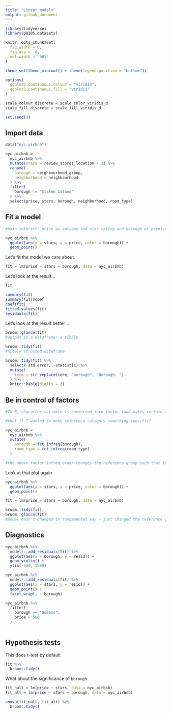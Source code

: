 ```yaml
---
title: "Linear models"
output: github_document
---
```


```r
library(tidyverse)
library(p8105.datasets)

knitr::opts_chunk$set(
  fig.width = 6,
  fig.asp = .6,
  out.width = "90%"
)

theme_set(theme_minimal() + theme(legend.position = "bottom"))

options(
  ggplot2.continuous.colour = "viridis",
  ggplot2.continuous.fill = "viridis"
)

scale_colour_discrete = scale_color_viridis_d
scale_fill_discrete = scale_fill_viridis_d

set.seed(1)
```


## Import data

```r
data("nyc_airbnb")

nyc_airbnb = 
  nyc_airbnb %>% 
  mutate(stars = review_scores_location / 2) %>% 
  rename(
    borough = neighbourhood_group,
    neighborhood = neighbourhood
  ) %>% 
  filter(
    borough != "Staten Island"
  ) %>% 
  select(price, stars, borough, neighborhood, room_type)

```

## Fit a model

```r
#main interest: price as outcome and star rating and borough as predictors.

nyc_airbnb %>% 
  ggplot(aes(x = stars, y = price, color = borough)) +
  geom_point()

```


Let's fit the model we care about.

```r
fit = lm(price ~ stars + borough, data = nyc_airbnb)
```

Let's look at the result...

```r
fit

summary(fit)
summary(fit)$coef
coef(fit)
fitted.values(fit)
residuals(fit)
```

Let's look at the result better ..

```r

broom::glance(fit)
#output is a dataframe! a tibble

broom::tidy(fit)
#nicely structed dataframe

broom::tidy(fit) %>% 
  select(-std.error, -statistic) %>% 
  mutate(
    term = str_replace(term, "borough", "Borough: ")
  ) %>% 
  knitr::kable(digits = 3)
```

## Be in control of factors

```r
#In R, character variable is converted into factor (and makes certain assumptions the best it can).  For example, Bronx is the reference group set automatically by R based on alphabetical order.

#What if I wanted to make reference category something specific?

nyc_airbnb =
  nyc_airbnb %>% 
  mutate(
    borough = fct_infreq(borough),
    room_type = fct_infreq(room_type)
  )

#the above factor infreq order changes the reference group such that the borough with the most observations is the reference group: "fct_infreq(): by number of observations with each level (largest first)"
```

Look at that plot again

```r
nyc_airbnb %>% 
  ggplot(aes(x = stars, y = price, color = borough)) +
  geom_point()

```

```r
fit = lm(price ~ stars + borough, data = nyc_airbnb)

broom::tidy(fit)
broom::glance(fit)
#model hasn't changed in fundamental way - just changed the reference group)
```

## Diagnostics

```r
nyc_airbnb %>% 
  modelr::add_residuals(fit) %>% 
  ggplot(aes(x = borough, y = resid)) +
  geom_violin() +
  ylim(-500, 1500)

nyc_airbnb %>% 
  modelr::add_residuals(fit) %>% 
  ggplot(aes(x = stars, y = resid)) + 
  geom_point() +
  facet_wrap(. ~ borough)

nyc_airbnb %>% 
  filter(
    borough == "Queens",
    price > 500
  ) 
  
```


## Hypothesis tests

This does t-test by default

```r
fit %>% 
  broom::tidy()
```

What about the significance of `borough`

```r
fit_null = lm(price ~ stars, data = nyc_airbnb)
fit_alt = lm(price ~ stars + borough, data = nyc_airbnb)

anova(fit_null, fit_alt) %>% 
  broom::tidy()

```

